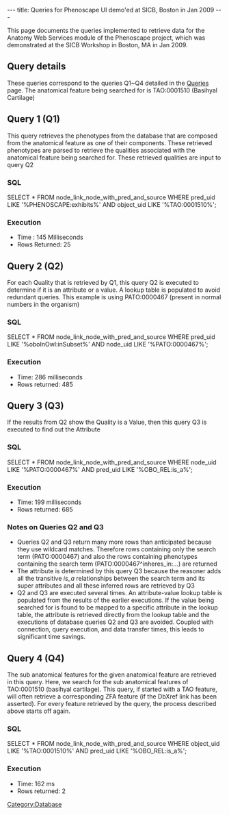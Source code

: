 ---
title: Queries for Phenoscape UI demo'ed at SICB, Boston in Jan 2009
---

This page documents the queries implemented to retrieve data for the Anatomy Web Services module of the Phenoscape project, which was demonstrated at the SICB Workshop in Boston, MA in Jan 2009.

==Query details==

These queries correspond to the queries Q1~Q4 detailed in the [[Queries#Querying_strategy_for_the_SICB_prototype|Queries]] page. The anatomical feature being searched for is TAO:0001510 (Basihyal Cartilage)

==Query 1 (Q1)==
This query retrieves the phenotypes from the database that are composed from the anatomical feature as one of their components. These retrieved phenotypes are parsed to retrieve the qualities associated with the anatomical feature being searched for. These retrieved qualities are input to query Q2
===SQL===
<javascript>
SELECT 	* FROM
node_link_node_with_pred_and_source
WHERE
pred_uid LIKE '%PHENOSCAPE:exhibits%' AND
object_uid LIKE '%TAO:0001510%';
</javascript>
===Execution===
* Time : 145 Milliseconds
* Rows Returned: 25

==Query 2 (Q2)==
For each Quality that is retrieved by Q1, this query Q2 is executed to determine if it is an attribute or a value. A lookup table is populated to avoid redundant queries. This example is using PATO:0000467 (present in normal numbers in the organism)

===SQL===
<javascript>
SELECT 	* FROM
node_link_node_with_pred_and_source
WHERE
pred_uid LIKE '%oboInOwl:inSubset%' AND
node_uid LIKE '%PATO:0000467%';
</javascript>

===Execution===
* Time: 286 milliseconds
* Rows returned: 485

==Query 3 (Q3)==
If the results from Q2 show the Quality is a Value, then this query Q3 is executed to find out the Attribute

===SQL===
<javascript>
SELECT * FROM
node_link_node_with_pred_and_source
WHERE
node_uid LIKE '%PATO:0000467%' AND
pred_uid LIKE '%OBO_REL:is_a%';
</javascript>
===Execution===
* Time: 199 milliseconds
* Rows returned: 685
===Notes on Queries Q2 and Q3===
* Queries Q2 and Q3 return many more rows than anticipated because they use wildcard matches. Therefore rows containing only the search term (PATO:0000467) and also the rows containing phenotypes containing the search term (PATO:0000467^inheres_in:...) are returned
* The attribute is determined by this query Q3 because the reasoner adds all the transitive ''is_a'' relationships between the search term and its super attributes and all these inferred rows are retrieved by Q3
* Q2 and Q3 are executed several times. An attribute-value lookup table is populated from the results of the earlier executions. If the value being searched for is found to be mapped to a specific attribute in the lookup table, the attribute is retrieved directly from the lookup table and the executions of database queries Q2 and Q3 are avoided. Coupled with connection, query execution, and data transfer times, this leads to significant time savings.

==Query 4 (Q4)==
The sub anatomical features for the given anatomical feature are retrieved in this query. Here, we search for the sub anatomical features of TAO:0001510 (basihyal cartilage). This query, if started with a TAO feature, will often retrieve a corresponding ZFA feature (if the DbXref link has been asserted). For every feature retrieved by the query, the process described above starts off again.

===SQL===
<javascript>
SELECT * FROM
node_link_node_with_pred_and_source
WHERE
object_uid LIKE '%TAO:0001510%' AND
pred_uid LIKE '%OBO_REL:is_a%';
</javascript>

===Execution===
* Time: 162 ms
* Rows returned: 2

[[Category:Database]]